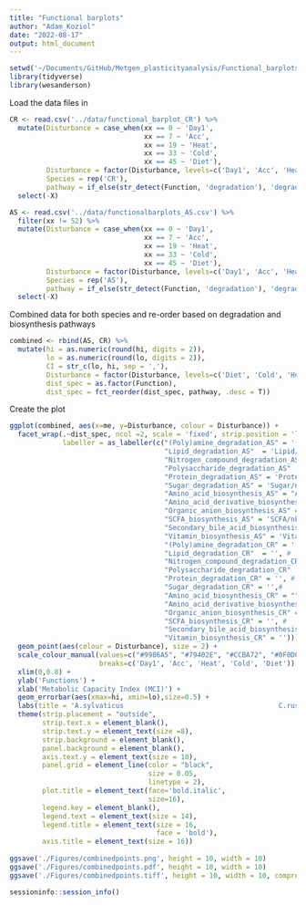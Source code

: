 ```yaml
---
title: "Functional barplots"
author: "Adam_Koziol"
date: "2022-08-17"
output: html_document
---
```


```r
setwd('~/Documents/GitHub/Metgen_plasticityanalysis/Functional_barplots/')
library(tidyverse)
library(wesanderson)
```
Load the data files in
```r
CR <- read.csv('../data/functional_barplot_CR') %>%
  mutate(Disturbance = case_when(xx == 0 ~ 'Day1',
                                 xx == 7 ~ 'Acc',
                                 xx == 19 ~ 'Heat',
                                 xx == 33 ~ 'Cold',
                                 xx == 45 ~ 'Diet'),
         Disturbance = factor(Disturbance, levels=c('Day1', 'Acc', 'Heat', 'Cold', 'Diet')),
         Species = rep('CR'),
         pathway = if_else(str_detect(Function, 'degradation'), 'degradation', 'biosynthesis')) %>% 
  select(-X)

AS <- read.csv('../data/functionalbarplots_AS.csv') %>%
  filter(xx != 52) %>%
  mutate(Disturbance = case_when(xx == 0 ~ 'Day1',
                                 xx == 7 ~ 'Acc',
                                 xx == 19 ~ 'Heat',
                                 xx == 33 ~ 'Cold',
                                 xx == 45 ~ 'Diet'),
         Disturbance = factor(Disturbance, levels=c('Day1', 'Acc', 'Heat', 'Cold', 'Diet')),
         Species = rep('AS'),
         pathway = if_else(str_detect(Function, 'degradation'), 'degradation', 'biosynthesis')) %>% 
  select(-X)
```

Combined data for both species and re-order based on degradation and biosynthesis pathways
```r
combined <- rbind(AS, CR) %>%
  mutate(hi = as.numeric(round(hi, digits = 2)),
         lo = as.numeric(round(lo, digits = 2)),
         CI = str_c(lo, hi, sep = ','),
         Disturbance = factor(Disturbance, levels=c('Diet', 'Cold', 'Heat', 'Acc', 'Day1')),
         dist_spec = as.factor(Function),
         dist_spec = fct_reorder(dist_spec, pathway, .desc = T))
```

Create the plot
```r
ggplot(combined, aes(x=me, y=Disturbance, colour = Disturbance)) +
  facet_wrap(.~dist_spec, ncol =2, scale = 'fixed', strip.position = 'left',
             labeller = as_labeller(c("(Poly)amine_degradation_AS" = '(Poly)amine/ndegradation', #
                                      "Lipid_degradation_AS"  = 'Lipid/ndegradation', #
                                      "Nitrogen_compound_degradation_AS" = 'Nitrogen compound/ndegradation', #
                                      "Polysaccharide_degradation_AS"  = 'Polysaccharide/ndegradation', #
                                      "Protein_degradation_AS" = 'Protein/ndegradation', #
                                      "Sugar_degradation_AS" = 'Sugar/ndegradation',#
                                      "Amino_acid_biosynthesis_AS" = "Amino acid/nbiosynthesis", #
                                      "Amino_acid_derivative_biosynthesis_AS" = 'Amino acid/nderivative/nbiosynthesis', #
                                      "Organic_anion_biosynthesis_AS" = 'Organic anion/nbiosynthesis', #
                                      "SCFA_biosynthesis_AS" = 'SCFA/nbiosynthesis', #
                                      "Secondary_bile_acid_biosynthesis_AS" = 'Secondary/nbile acid/nbiosynthesis',
                                      "Vitamin_biosynthesis_AS" = 'Vitamin/nbiosynthesis',
                                      "(Poly)amine_degradation_CR" = '', #
                                      "Lipid_degradation_CR"  = '', #
                                      "Nitrogen_compound_degradation_CR" = '', #
                                      "Polysaccharide_degradation_CR"  = '', #
                                      "Protein_degradation_CR" = '', #
                                      "Sugar_degradation_CR" = '',#
                                      "Amino_acid_biosynthesis_CR" = "", #
                                      "Amino_acid_derivative_biosynthesis_CR" = '', #
                                      "Organic_anion_biosynthesis_CR" = '', #
                                      "SCFA_biosynthesis_CR" = '', #
                                      "Secondary_bile_acid_biosynthesis_CR" = '',
                                      "Vitamin_biosynthesis_CR" = ''))) + #
  geom_point(aes(colour = Disturbance), size = 2) +
  scale_colour_manual(values=c("#9986A5", "#79402E", "#CCBA72", "#0F0D0E", "#a9a9a9"), 
                      breaks=c('Day1', 'Acc', 'Heat', 'Cold', 'Diet')) +
  xlim(0,0.8) +
  ylab('Functions') +
  xlab('Metabolic Capacity Index (MCI)') +
  geom_errorbar(aes(xmax=hi, xmin=lo),size=0.5) +
  labs(title = 'A.sylvaticus                                      C.russula') +
  theme(strip.placement = "outside",
        strip.text.x = element_blank(),
        strip.text.y = element_text(size =8),
        strip.background = element_blank(),
        panel.background = element_blank(),
        axis.text.y = element_text(size = 10),
        panel.grid = element_line(color = "black",
                                  size = 0.05,
                                  linetype = 2),
        plot.title = element_text(face='bold.italic',
                                  size=16),
        legend.key = element_blank(),
        legend.text = element_text(size = 14),
        legend.title = element_text(size = 16,
                                    face = 'bold'),
        axis.title = element_text(size = 16))
  
ggsave('./Figures/combinedpoints.png', height = 10, width = 10)
ggsave('./Figures/combinedpoints.pdf', height = 10, width = 10)
ggsave('./Figures/combinedpoints.tiff', height = 10, width = 10, compression = 'lzw')
```

```r
sessioninfo::session_info()
```



